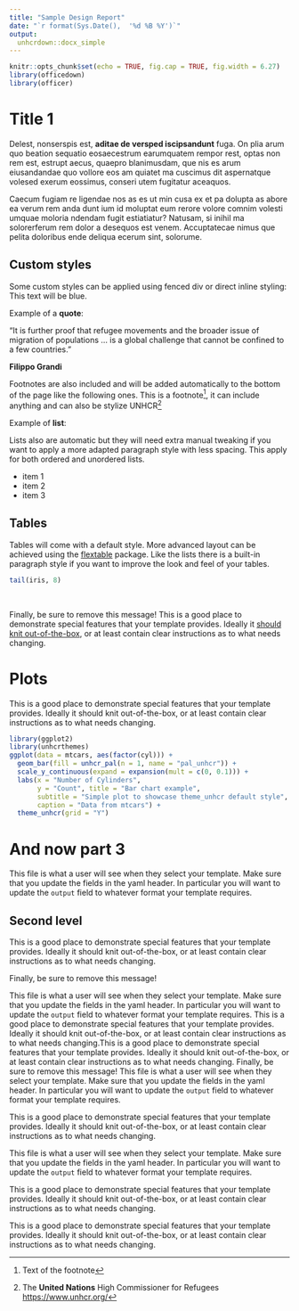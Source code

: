 ```yaml
---
title: "Sample Design Report"
date: "`r format(Sys.Date(),  '%d %B %Y')`"
output:
  unhcrdown::docx_simple
---
```


```r
knitr::opts_chunk$set(echo = TRUE, fig.cap = TRUE, fig.width = 6.27)
library(officedown)
library(officer)
```

# Title 1

Delest, nonserspis est, **aditae de versped iscipsandunt** fuga. On plia arum quo beation sequatio eosaecestrum earumquatem rempor rest, optas non rem est, estrupt aecus, quaepro blanimusdam, que nis es arum eiusandandae quo vollore eos am quiatet ma cuscimus dit aspernatque volesed exerum eossimus, conseri utem fugitatur aceaquos.

Caecum fugiam re ligendae nos as es ut min cusa ex et pa dolupta as abore ea verum rem anda dunt ium id moluptat eum rerore volore comnim volesti umquae moloria ndendam fugit estiatiatur? Natusam, si inihil ma solorerferum rem dolor a desequos est venem. Accuptatecae nimus que pelita doloribus ende deliqua ecerum sint, solorume.

## Custom styles

Some custom styles can be applied using fenced div or direct inline styling: [This text will be blue]{custom-style="Blue"}.

Example of a **quote**:

::: {custom-style="Quote"}

"It is further proof that refugee movements and the broader issue of migration of populations ... is a global challenge that cannot be confined to a few countries."

:::

**Filippo Grandi**

Footnotes are also included and will be added automatically to the bottom of the page like the following ones. This is a footnote^[Text of the footnote], it can include anything and can also be stylize UNHCR^[The **United Nations** High Commissioner for Refugees <https://www.unhcr.org/>]

Example of **list**:

Lists also are automatic but they will need extra manual tweaking if you want to apply a more adapted paragraph style with less spacing. This apply for both ordered and unordered lists.

* item 1
* item 2
* item 3

## Tables

Tables will come with a default style. More advanced layout can be achieved using the [flextable](https://ardata-fr.github.io/flextable-book/index.html) package. Like the lists there is a built-in paragraph style if you want to improve the look and feel of your tables.

```r
tail(iris, 8)
```

<br>

Finally, be sure to remove this message! This is a good place to demonstrate special features that your template provides. Ideally it [should knit out-of-the-box](https://www.unhcr.org/), or at least contain clear instructions as to what needs changing.

\newpage

# Plots

This is a good place to demonstrate special features that your template provides. Ideally it should knit out-of-the-box, or at least contain clear instructions as to what needs changing.

```r
library(ggplot2)
library(unhcrthemes)
ggplot(data = mtcars, aes(factor(cyl))) +
  geom_bar(fill = unhcr_pal(n = 1, name = "pal_unhcr")) +
  scale_y_continuous(expand = expansion(mult = c(0, 0.1))) +
  labs(x = "Number of Cylinders",
       y = "Count", title = "Bar chart example",
       subtitle = "Simple plot to showcase theme_unhcr default style",
       caption = "Data from mtcars") +
  theme_unhcr(grid = "Y")
```

# And now part 3 {-}

This file is what a user will see when they select your template. Make sure that you update the fields in the yaml header. In particular you will want to update the `output` field to whatever format your template requires.

## Second level {-}


This is a good place to demonstrate special features that your template provides. Ideally it should knit out-of-the-box, or at least contain clear instructions as to what needs changing.

Finally, be sure to remove this message!


This file is what a user will see when they select your template. Make sure that you update the fields in the yaml header. In particular you will want to update the `output` field to whatever format your template requires.
This is a good place to demonstrate special features that your template provides. Ideally it should knit out-of-the-box, or at least contain clear instructions as to what needs changing.This is a good place to demonstrate special features that your template provides. Ideally it should knit out-of-the-box, or at least contain clear instructions as to what needs changing.
Finally, be sure to remove this message!
This file is what a user will see when they select your template. Make sure that you update the fields in the yaml header. In particular you will want to update the `output` field to whatever format your template requires.

This is a good place to demonstrate special features that your template provides. Ideally it should knit out-of-the-box, or at least contain clear instructions as to what needs changing.

This file is what a user will see when they select your template. Make sure that you update the fields in the yaml header. In particular you will want to update the `output` field to whatever format your template requires.

This is a good place to demonstrate special features that your template provides. Ideally it should knit out-of-the-box, or at least contain clear instructions as to what needs changing.

This is a good place to demonstrate special features that your template provides. Ideally it should knit out-of-the-box, or at least contain clear instructions as to what needs changing.

